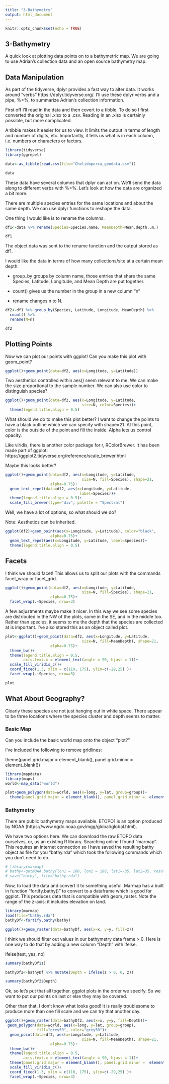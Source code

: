 ```yaml
---
title: "3-Bathymetry"
output: html_document
---
```


```r
knitr::opts_chunk$set(echo = TRUE)
```
## 3-Bathymetry
A quick look at plotting data points on to a bathymetric map. We are going to use Adrian's collection data and an open source bathymetry map.


## Data Manipulation
As part of the tidyverse, dplyr provides a fast way to alter data. It works around "verbs" https://dplyr.tidyverse.org/. I'll use these dplyr verbs and a pipe, \%>\%, to summarize Adrian's collection information.

First off I'll read in the data and then covert to a tibble. To do so I first converted the original .xlsx to a .csv. Reading in an .xlsx is certainly possible, but more complicated.

A tibble makes it easier for us to view. It limits the output in terms of length and number of digits, etc. Importantly, it tells us what is in each column, i.e. numbers or characters or factors.
```r
library(tidyverse)
library(ggrepel)

data<-as_tibble(read.csv(file="Chelidoperca_geodata.csv"))

data
```

These data have several columns that dplyr can act on. We'll send the data along to different verbs with \%>\%. Let's look at how the data are organized a bit more.

There are multiple species entries for the same locations and about the same depth. We can use dplyr functions to reshape the data.

One thing I would like is to rename the columns.

```r
df1<-data %>% rename(Species=Species.name, MeanDepth=Mean.depth..m.)

df1
```
The object data was sent to the rename function and the output stored as df1.

I would like the data in terms of how many collections/site at a certain mean depth.

* group_by groups by column name, those entries that share the same Species, Latitude, Longitude, and Mean Depth are put together.

* count() gives us the number in the group in a new column "n"

* rename changes n to N.
```r
df2<-df1 %>% group_by(Species, Latitude, Longitude, MeanDepth) %>%
  count() %>%
  rename(N=n)

df2
```

## Plotting Points
Now we can plot our points with ggplot! Can you make this plot with geom_point?

```r
ggplot()+geom_point(data=df2, aes(x=Longitude, y=Latitude))
```

Two aesthetics controlled within aes() seem relevant to me. We can make the size proportional to the sample number. We can also use color to distinguish species?
```r
ggplot()+geom_point(data=df2, aes(x=Longitude, y=Latitude,
                                  size=N, color=Species))+
  theme(legend.title.align = 0.5)
```

What should we do to make this plot better? I want to change the points to have a black outline which we can specify with shape=21. At this point, color is the outside of the point and fill the inside. Alpha lets us control opacity.

Like viridis, there is another color package for r, RColorBrewer. It has been made part of ggplot:
https://ggplot2.tidyverse.org/reference/scale_brewer.html

Maybe this looks better?

```r
ggplot()+geom_point(data=df2, aes(x=Longitude, y=Latitude,
                                  size=N, fill=Species), shape=21,
                    alpha=0.75)+
  geom_text_repel(data=df2, aes(x=Longitude, y=Latitude,
                                 label=Species))+
  theme(legend.title.align = 0.5)+
  scale_fill_brewer(type="div", palette = "Spectral")
```

Well, we have a lot of options, so what should we do? 

Note: Aesthetics can be inherited.
```r
ggplot(df2)+geom_point(aes(x=Longitude, y=Latitude), color="black",
                    alpha=0.75)+
  geom_text_repel(aes(x=Longitude, y=Latitude, label=Species))+
  theme(legend.title.align = 0.5)
```

## Facets
I think we should facet! This allows us to split our plots with the commands facet_wrap or facet_grid.

```r
ggplot()+geom_point(data=df2, aes(x=Longitude, y=Latitude,
                                  size=N, fill=Species), shape=21,
                    alpha=0.75)+
  facet_wrap(.~Species, nrow=3)
```

A few adjustments maybe make it nicer. In this way we see some species are distributed in the NW of the plots, some in the SE, and in the middle too. Rather than species, it seems to me the depth that the species are collected at is important. I've also stored this as an object called plot. 

```r
plot<-ggplot()+geom_point(data=df2, aes(x=Longitude, y=Latitude,
                                  size=N, fill=MeanDepth), shape=21,
                    alpha=0.75)+
  theme_bw()+
  theme(legend.title.align = 0.5,
        axis.text.x = element_text(angle = 90, hjust = 1))+
  scale_fill_viridis_c()+
  coord_fixed(1.3, xlim = c(110, 175), ylim=c(-29,25) )+
  facet_wrap(.~Species, nrow=3)

plot
```

## What About Geography?
Clearly these species are not just hanging out in white space. There appear to be three locations where the species cluster and depth seems to matter. 

### Basic Map

Can you include the basic world map onto the object "plot?"

I've included the following to remove gridlines:

theme(panel.grid.major = element_blank(), panel.grid.minor =  element_blank())

```r
library(mapdata)
library(maps)
world<-map_data("world")

plot+geom_polygon(data=world, aes(x=long, y=lat, group=group))+
  theme(panel.grid.major = element_blank(), panel.grid.minor =  element_blank())
```

### Bathymetry
There are public bathymetry maps available. ETOPO1 is an option produced by NOAA (https://www.ngdc.noaa.gov/mgg/global/global.html).

We have two options here. We can download the raw ETOPO data ourselves, or, us an existing R library. Searching online I found "marmap". This requires an internet connection so I have saved the resulting bathy object as file for you "bathy.rda" which took the following commands which you don't need to do.
```r
# library(marmap)
# bathy<-getNOAA.bathy(lon1 = 100, lon2 = 180, lat1=-35, lat2=35, resolution=10)
# save("bathy", file="bathy.rda")

```

Now, to load the data and convert it to something useful. Marmap has a built in function "fortify.bathy()" to convert to a dataframe which is good for ggplot. This produces data that is compatible with geom_raster.
Note the range of the z-axis: it includes elevation on land.
```r
library(marmap)
load(file="bathy.rda")
bathyDf<-fortify.bathy(bathy)

ggplot()+geom_raster(data=bathyDf, aes(x=x, y=y, fill=z))
```


I think we should filter out values in our bathymetry data frame > 0. Here is one way to do that by adding a new column "Depth" with ifelse.

ifelse(test, yes, no)
```r
summary(bathyDf$z)

bathyDf2<-bathyDf %>% mutate(Depth = ifelse(z > 0, 0, z))

summary(bathyDf2$Depth)
```

Ok, so let's put that all together. ggplot plots in the order we specify. So we want to put our points on last or else they may be covered.

Other than that, I don't know what looks good! It is really troublesome to produce more than one fill scale and we can try that another day.

```r
ggplot()+geom_raster(data=bathyDf2, aes(x=x, y=y, fill=Depth))+
 geom_polygon(data=world, aes(x=long, y=lat, group=group),
              fill="grey50", color="grey50")+
  geom_point(data=df2, aes(x=Longitude, y=Latitude,
                                  size=N, fill=MeanDepth), shape=21,
                    alpha=0.75)+
  theme_bw()+
  theme(legend.title.align = 0.5,
        axis.text.x = element_text(angle = 90, hjust = 1))+
  theme(panel.grid.major = element_blank(), panel.grid.minor =  element_blank())+
  scale_fill_viridis_c()+
  coord_fixed(1.3, xlim = c(110, 175), ylim=c(-29,25) )+
  facet_wrap(.~Species, nrow=3)
```

